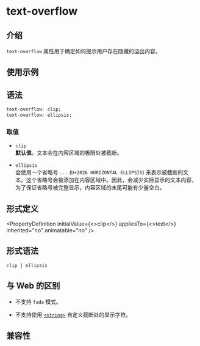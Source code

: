 # text-overflow

## 介绍

`text-overflow` 属性用于确定如何提示用户存在隐藏的溢出内容。

## 使用示例


<Go
  example="css-api"
  defaultFile="src/text-overflow/App.tsx"
  img="https://lf-lynx.tiktok-cdns.com/obj/lynx-artifacts-oss-sg/lynx-website/assets/doc/css/text-overflow.jpg"
  entry="src/text-overflow"
  defaultEntryFile="dist/text-overflow.lynx.bundle"
/>

## 语法

```css
text-overflow: clip;
text-overflow: ellipsis;
```

### 取值

- `clip` <br/>
  **默认值**。文本会在内容区域的极限处被截断。

- `ellipsis` <br/>
  会使用一个省略号 `...` (`U+2026 HORIZONTAL ELLIPSIS`) 来表示被截断的文本。这个省略号会被添加在内容区域中。因此，会减少实际显示的文本内容，为了保证省略号被完整显示，内容区域的末尾可能有少量空白。

## 形式定义


<PropertyDefinition
  initialValue={<>clip</>}
  appliesTo={<>text</>}
  inherited="no"
  animatable="no"
/>

## 形式语法

```
clip | ellipsis
```

## 与 Web 的区别

- 不支持 `fade` 模式。

- 不支持使用 [`<string>`](api/css/data-type/string.mdx) 自定义截断处的显示字符。

## 兼容性


<LegacyCompatTable metadata="css/properties/text-overflow" />
